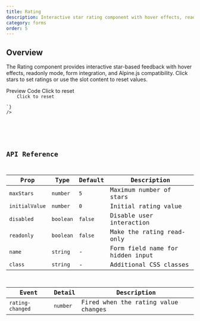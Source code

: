 ```yaml
---
title: Rating
description: Interactive star rating component with hover effects, readonly mode, and form integration
category: forms
order: 5
---
```



## Overview

The Rating component provides interactive star-based feedback with hover effects, readonly mode, form integration, and Alpine.js compatibility. Click stars to set ratings or use the slot content to reset values.

<Tabs defaultValue="preview" class="h-auto">
    <TabsList variant="pills" slot="list">
        <TabsTrigger value="preview" variant="pills">
            Preview
        </TabsTrigger>
        <TabsTrigger value="code" variant="pills">
            Code
        </TabsTrigger>
    </TabsList>
    <TabsContent value="preview" preview class="flex flex-col gap-6 items-center justify-center">
        <Rating initialValue={3} maxStars={5} size="xl">
            <span class="text-sm text-muted-foreground">Click to reset</span>
        </Rating>
    </TabsContent>
    <TabsContent value="code">
        <Code
            language="astro"
            code={`---
---
<Rating initialValue={3} maxStars={5}>
    <span class="text-sm text-muted-foreground">Click to reset</span>
</Rating>
`}
/>

</TabsContent>

</Tabs>

## API Reference

| Prop           | Type      | Default | Description                      |
| -------------- | --------- | ------- | -------------------------------- |
| `maxStars`     | `number`  | `5`     | Maximum number of stars          |
| `initialValue` | `number`  | `0`     | Initial rating value             |
| `disabled`     | `boolean` | `false` | Disable user interaction         |
| `readonly`     | `boolean` | `false` | Make the rating read-only        |
| `name`         | `string`  | -       | Form field name for hidden input |
| `class`        | `string`  | -       | Additional CSS classes           |

| Event            | Detail   | Description                         |
| ---------------- | -------- | ----------------------------------- |
| `rating-changed` | `number` | Fired when the rating value changes |
